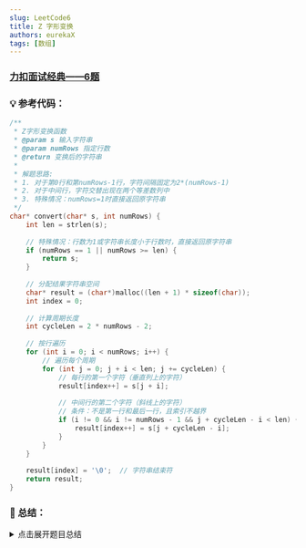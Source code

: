 ```yaml
---
slug: LeetCode6
title: Z 字形变换
authors: eurekaX
tags: [数组]
---
```



### <B2>[力扣面试经典——6题](https://leetcode.cn/problems/zigzag-conversion/description/?envType=study-plan-v2&envId=top-interview-150 "力扣")</B2>

<!-- truncate -->


### 💡 参考代码：

```c
/**
 * Z字形变换函数
 * @param s 输入字符串
 * @param numRows 指定行数
 * @return 变换后的字符串
 * 
 * 解题思路:
 * 1. 对于第0行和第numRows-1行，字符间隔固定为2*(numRows-1)
 * 2. 对于中间行，字符交替出现在两个等差数列中
 * 3. 特殊情况：numRows=1时直接返回原字符串
 */
char* convert(char* s, int numRows) {
    int len = strlen(s);
    
    // 特殊情况：行数为1或字符串长度小于行数时，直接返回原字符串
    if (numRows == 1 || numRows >= len) {
        return s;
    }
    
    // 分配结果字符串空间
    char* result = (char*)malloc((len + 1) * sizeof(char));
    int index = 0;
    
    // 计算周期长度
    int cycleLen = 2 * numRows - 2;
    
    // 按行遍历
    for (int i = 0; i < numRows; i++) {
        // 遍历每个周期
        for (int j = 0; j + i < len; j += cycleLen) {
            // 每行的第一个字符（垂直列上的字符）
            result[index++] = s[j + i];
            
            // 中间行的第二个字符（斜线上的字符）
            // 条件：不是第一行和最后一行，且索引不越界
            if (i != 0 && i != numRows - 1 && j + cycleLen - i < len) {
                result[index++] = s[j + cycleLen - i];
            }
        }
    }
    
    result[index] = '\0';  // 字符串结束符
    return result;
}
```

### 📖 总结：

<details>
<summary>点击展开题目总结</summary>
# 🤔 Z字形变换

---

## 1️⃣ 题目核心信息

🎯 **功能描述**：将字符串按照Z字形方式排列后，按行读取生成新字符串

📥 **输入输出**：
- **输入**：`s`（输入字符串），`numRows`（指定行数）
- **输出**：按Z字形排列后逐行读取的新字符串

---

## 2️⃣ 实现原理

💡 **核心思路**：通过数学方法直接计算每行字符的位置，避免构造二维矩阵

📋 **实现步骤**：
1. 处理特殊情况：当`numRows`为1或大于等于字符串长度时直接返回原字符串
2. 计算Z字形周期长度：`2*numRows-2`
3. 按行遍历，对每行计算对应字符位置
4. 对于首尾行，字符间隔固定；对于中间行，每个周期有两个字符位置

---

## 3️⃣ 关键点解析

### 🎯 代码技巧
- 利用周期性规律避免实际构造Z字形矩阵
- 通过索引计算直接定位字符位置
- 分别处理首尾行和中间行的不同字符分布规律

## 4️⃣ 使用场景

### ✅ 适用情况：
- 需要按特定规律重新排列字符串
- 字符串变换类问题
- 需要优化空间复杂度的场景

### ⚠️ 前提条件：
- 输入字符串非空
- 行数大于0

## 5️⃣ 复杂度分析

- ⏱️ 时间复杂度：O(n)，其中n为字符串长度，每个字符访问一次

- 💾 空间复杂度：O(1)，不考虑结果字符串的话只使用常数额外空间

## 6️⃣ 注意事项

### 🚩 边界情况：
- `numRows = 1`时，直接返回原字符串
- 字符串长度为1的情况
- `numRows`大于字符串长度的情况

### 💥 易错点：
- 忘记处理`numRows = 1`的特殊情况导致除零错误
- 中间行字符位置计算错误
- 字符串结束符`\0`忘记添加

## 7⃣ 补充说明

### 整体思路

这个算法采用**按行读取**的方式，直接从原字符串中按Z字形顺序提取字符。

### 代码详解

1. 初始化和特殊情况处理
```
int len = strlen(s);
// 特殊情况：行数为1或字符串长度小于行数时，直接返回原字符串
if (numRows == 1 || numRows >= len) {
    return s;
}
```
解释：

- 当 `numRows = 1` 时，Z字形排列就是原字符串本身
- 当 `numRows >= len` 时，每行最多一个字符，结果也是原字符串

2. 关键参数计算
```
int cycleLen = 2 * numRows - 2;
```
解释：计算Z字形的周期长度

- 例如 `numRows = 3` 时，`cycleLen = 2*3-2 = 4`
- 这意味着每`4`个字符为一个完整的`V`字形周期

3. 按行遍历核心逻辑
```
for (int i = 0; i < numRows; i++) {
    for (int j = 0; j + i < len; j += cycleLen) {
        result[index++] = s[j + i];
        
        if (i != 0 && i != numRows - 1 && j + cycleLen - i < len) {
            result[index++] = s[j + cycleLen - i];
        }
    }
}
```

### 详细例子演示

以 `s = "PAYPALISHIRING"`, `numRows = 3` 为例：
```
原字符串索引: 0 1 2 3 4 5 6 7 8 9 10 11 12 13
原字符串:     P A Y P A L I S H I R  I  N  G
cycleLen = 2*3-2 = 4
```
第0行 (i=0)：
```
j=0:  j+i=0, 取s[0]='P'
j=4:  j+i=4, 取s[4]='A'  
j=8:  j+i=8, 取s[8]='H'
j=12: j+i=12,取s[12]='N'
第0行结果: PAHN
```

第1行 (i=1)：
```
j=0: j+i=1, 取s[1]='A'
     j+cycleLen-i = 0+4-1=3, 取s[3]='P'
j=4: j+i=5, 取s[5]='L'
     j+cycleLen-i = 4+4-1=7, 取s[7]='S'
j=8: j+i=9, 取s[9]='I'
     j+cycleLen-i = 8+4-1=11,取s[11]='I'
j=12:j+i=13,取s[13]='G'
第1行结果: APLSIIG
```

第2行 (i=2)：
```
j=0: j+i=2, 取s[2]='Y'
j=4: j+i=6, 取s[6]='I'
j=8: j+i=10,取s[10]='R'
第2行结果: YIR
```

### Z字形图形化理解
```
P     A     H     N        // i=0, 索引: 0,4,8,12
 A   P L   S I   I G       // i=1, 索引: 1,3,5,7,9,11,13
  Y     I     R            // i=2, 索引: 2,6,10
```

### 核心规律

  1.垂直列字符：位于索引 `j + i` 处

  2.斜线字符：位于索引 `j + cycleLen - i` 处（仅中间行）

  3.周期跳跃：每次跳跃 `cycleLen` 个位置
  
**时间复杂度**
- 时间复杂度：O(n)，每个字符只访问一次
- 空间复杂度：O(n)，用于存储结果字符串

这种方法避免了构造二维数组的额外空间，直接通过数学计算定位字符位置，效率很高。

这道题我至今**尚未完全理解**（20250815）



</details>
